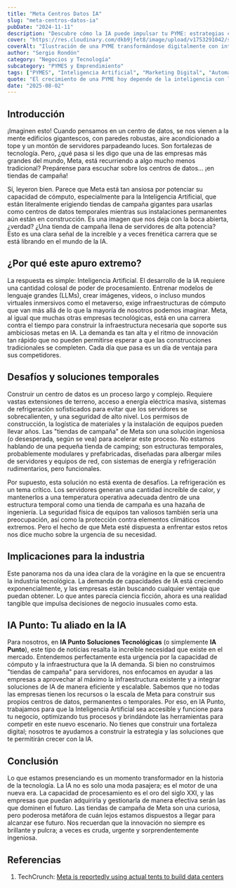 ```yaml
---
title: "Meta Centros Datos IA"
slug: "meta-centros-datos-ia"
pubDate: "2024-11-11"
description: "Descubre cómo la IA puede impulsar tu PYME: estrategias concretas de marketing, automatización y datos para aumentar ventas."
cover: "https://res.cloudinary.com/dkb9jfet8/image/upload/v1753291042/small-business_kk56r6.jpg"
coverAlt: "Ilustración de una PYME transformándose digitalmente con inteligencia artificial."
author: "Sergio Rondón"
category: "Negocios y Tecnología"
subcategory: "PYMES y Emprendimiento"
tags: ["PYMES", "Inteligencia Artificial", "Marketing Digital", "Automatización", "Ventas"]
quote: "El crecimiento de una PYME hoy depende de la inteligencia con la que se aplican datos, IA y estrategia. — Sergio Rondón"
date: "2025-08-02"
---
```




<h2 id="introduccion">Introducción</h2>

¡Imaginen esto! Cuando pensamos en un centro de datos, se nos vienen a la mente edificios gigantescos, con paredes robustas, aire acondicionado a tope y un montón de servidores parpadeando luces. Son fortalezas de tecnología. Pero, ¿qué pasa si les digo que una de las empresas más grandes del mundo, Meta, está recurriendo a algo mucho menos tradicional? Prepárense para escuchar sobre los centros de datos... ¡en tiendas de campaña!

Sí, leyeron bien. Parece que Meta está tan ansiosa por potenciar su capacidad de cómputo, especialmente para la Inteligencia Artificial, que están literalmente erigiendo tiendas de campaña gigantes para usarlas como centros de datos temporales mientras sus instalaciones permanentes aún están en construcción. Es una imagen que nos deja con la boca abierta, ¿verdad? ¿Una tienda de campaña llena de servidores de alta potencia? Esto es una clara señal de la increíble y a veces frenética carrera que se está librando en el mundo de la IA.

<h2 id="por-que-el-apuro-extremo">¿Por qué este apuro extremo?</h2>

La respuesta es simple: Inteligencia Artificial. El desarrollo de la IA requiere una cantidad colosal de poder de procesamiento. Entrenar modelos de lenguaje grandes (LLMs), crear imágenes, videos, o incluso mundos virtuales inmersivos como el metaverso, exige infraestructuras de cómputo que van más allá de lo que la mayoría de nosotros podemos imaginar. Meta, al igual que muchas otras empresas tecnológicas, está en una carrera contra el tiempo para construir la infraestructura necesaria que soporte sus ambiciosas metas en IA. La demanda es tan alta y el ritmo de innovación tan rápido que no pueden permitirse esperar a que las construcciones tradicionales se completen. Cada día que pasa es un día de ventaja para sus competidores.

<h2 id="desafios-y-soluciones-temporales">Desafíos y soluciones temporales</h2>

Construir un centro de datos es un proceso largo y complejo. Requiere vastas extensiones de terreno, acceso a energía eléctrica masiva, sistemas de refrigeración sofisticados para evitar que los servidores se sobrecalienten, y una seguridad de alto nivel. Los permisos de construcción, la logística de materiales y la instalación de equipos pueden llevar años. Las "tiendas de campaña" de Meta son una solución ingeniosa (o desesperada, según se vea) para acelerar este proceso. No estamos hablando de una pequeña tienda de camping; son estructuras temporales, probablemente modulares y prefabricadas, diseñadas para albergar miles de servidores y equipos de red, con sistemas de energía y refrigeración rudimentarios, pero funcionales.

Por supuesto, esta solución no está exenta de desafíos. La refrigeración es un tema crítico. Los servidores generan una cantidad increíble de calor, y mantenerlos a una temperatura operativa adecuada dentro de una estructura temporal como una tienda de campaña es una hazaña de ingeniería. La seguridad física de equipos tan valiosos también sería una preocupación, así como la protección contra elementos climáticos extremos. Pero el hecho de que Meta esté dispuesta a enfrentar estos retos nos dice mucho sobre la urgencia de su necesidad.

<h2 id="implicaciones-para-la-industria">Implicaciones para la industria</h2>

Este panorama nos da una idea clara de la vorágine en la que se encuentra la industria tecnológica. La demanda de capacidades de IA está creciendo exponencialmente, y las empresas están buscando cualquier ventaja que puedan obtener. Lo que antes parecía ciencia ficción, ahora es una realidad tangible que impulsa decisiones de negocio inusuales como esta.

<h2 id="ia-punto-tu-aliado-en-la-ia">IA Punto: Tu aliado en la IA</h2>

Para nosotros, en **IA Punto Soluciones Tecnológicas** (o simplemente **IA Punto**), este tipo de noticias resalta la increíble necesidad que existe en el mercado. Entendemos perfectamente esta urgencia por la capacidad de cómputo y la infraestructura que la IA demanda. Si bien no construimos "tiendas de campaña" para servidores, nos enfocamos en ayudar a las empresas a aprovechar al máximo la infraestructura existente y a integrar soluciones de IA de manera eficiente y escalable. Sabemos que no todas las empresas tienen los recursos o la escala de Meta para construir sus propios centros de datos, permanentes o temporales. Por eso, en IA Punto, trabajamos para que la Inteligencia Artificial sea accesible y funcione para tu negocio, optimizando tus procesos y brindándote las herramientas para competir en este nuevo escenario. No tienes que construir una fortaleza digital; nosotros te ayudamos a construir la estrategia y las soluciones que te permitirán crecer con la IA.

<h2 id="conclusion">Conclusión</h2>

Lo que estamos presenciando es un momento transformador en la historia de la tecnología. La IA no es solo una moda pasajera; es el motor de una nueva era. La capacidad de procesamiento es el oro del siglo XXI, y las empresas que puedan adquirirla y gestionarla de manera efectiva serán las que dominen el futuro. Las tiendas de campaña de Meta son una curiosa, pero poderosa metáfora de cuán lejos estamos dispuestos a llegar para alcanzar ese futuro. Nos recuerdan que la innovación no siempre es brillante y pulcra; a veces es cruda, urgente y sorprendentemente ingeniosa.

<h2 id="referencias">Referencias</h2>

1.  TechCrunch: <a href="https://techcrunch.com/2024/02/16/meta-reportedly-using-actual-tents-to-build-data-centers/" target="_blank" rel="noopener noreferrer">Meta is reportedly using actual tents to build data centers</a>
